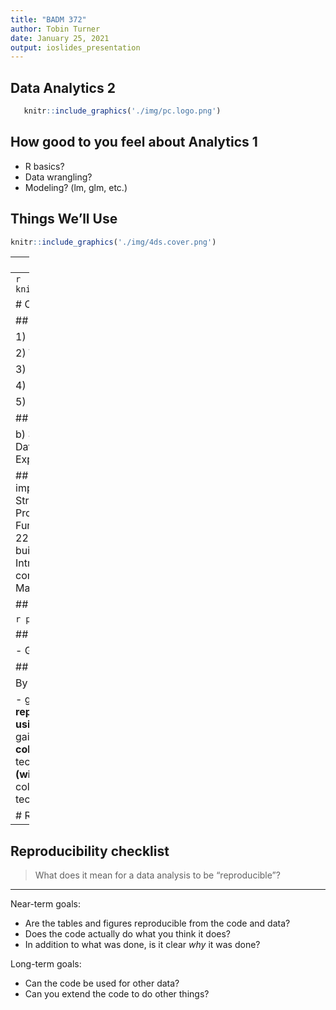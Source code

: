```yaml
---
title: "BADM 372"
author: Tobin Turner
date: January 25, 2021
output: ioslides_presentation
---
```


## Data Analytics 2 
```r
   knitr::include_graphics('./img/pc.logo.png')
```


## How good to you feel about Analytics 1 {.build}

- R basics?
- Data wrangling?
- Modeling? (lm, glm, etc.)

## Things We'll Use
```r
knitr::include_graphics('./img/4ds.cover.png')
```
---
```r
knitr::include_graphics('./img/ISLR.jpg')
```
---
```r
knitr::include_graphics('./img/hex.rmarkdown.png')
```

# Course Overview

## Broad Plan
```r
knitr::include_graphics('./img/data-science.png')
```

1)	Explore

2)	Wrangle

3)	Program

4)	Model

5)	Communicate

## Explore

b)	3 Data visualisation
c)	4 Workflow: basics
d)	5 Data transformation
e)	6 Workflow: scripts
f)	7 Exploratory Data Analysis
g)	8 Workflow: projects


## Wrangle
a)	9 Introduction
b)	10 Tibbles
c)	11 Data import
d)	12 Tidy data
e)	13 Relational data
f)	14 Strings
g)	15 Factors
h)	16 Dates and times
##	Program
a)	17 Introduction
b)	18 Pipes
c)	19 Functions
d)	20 Vectors
e)	21 Iteration
##	Model
a)	22 Introduction
b)	23 Model basics
c)	24 Model building
d)	25 Many models
##	Communicate
a)	26 Introduction
b)	27 R Markdown
c)	28 Graphics for communication
d)	29 R Markdown formats
e)	30 R Markdown workflow


## PC


```r
plot(cars)
```

## Going to sleep

- Get in bed
- Count sheep

## Learning goals {.build}

By the end of the course, you will be able to...

- gain insight from data
- gain insight from data, **reproducibly**
- gain insight from data, reproducibly, **using modern programming tools and techniques**
- gain insight from data, reproducibly **and collaboratively**, using modern programming tools and techniques
- gain insight from data, reproducibly **(with literate programming and version control)** and collaboratively, using modern programming tools and techniques



# Reproducible data analysis

---

## Reproducibility checklist


> What does it mean for a data analysis to be "reproducible"?


---

Near-term goals:

- Are the tables and figures reproducible from the code and data?
- Does the code actually do what you think it does?
- In addition to what was done, is it clear *why* it was done? 

Long-term goals:

- Can the code be used for other data?
- Can you extend the code to do other things?
